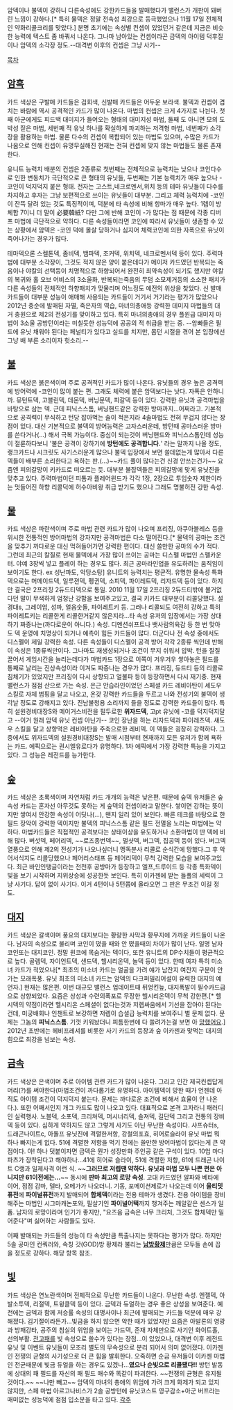 암덱이나 불덱이 강하니 다른속성에도 강한카드들을 발매했다가 밸런스가 개판이 돼버린 느낌이 강하다.[* 특히 물덱은 정말 전속성 최강으로 등극했었으나 11월 17일 전체적인 약화리콜크리를 맞았다.] 분명 초기에는 속성별 컨셉이 있었던거 같은데 지금은 비슷한 능력에 텍스트 좀 바꿔서 나온다. 그나마 남아있는 컨셉이라곤 금덱의 아이템 덕후질이나 암덱의 소각장 정도.--대격변 이후의 컨셉은 그냥 사기--

[[목차]]
== [[암흑]] ==
카드 색상은 구발매 카드들은 검회색, 신발매 카드들은 어두운 보라색. 불덱과 컨셉이 겹치는 바람에 역시 공격적인 카드가 많이 나온다. 마법의 컨셉은 크게 4가지로 나뉜다. 첫째 아군에게도 피드백 대미지가 들어오는 형태의 대미지성 마법, 둘째 도 아니면 모의 도박성 짙은 마법, 세번째 적 유닛 하나를 확실하게 파괴하는 저격형 마법, 네번째가 소각장을 활용하는 마법. 물론 다수의 컨셉이 복합되어 있는 마법도 있으며, 수많은 카드가 나옴으로 인해 컨셉이 유명무실해진 현재는 전혀 컨셉에 맞지 않는 마법들도 물론 존재한다. 

유니트 능력치 배분의 컨셉은 2종류로 첫번째는 전체적으로 능력치는 낮으나 코인다수로 인한 변동치가 극단적으로 큰 형태의 유닛들, 두번째는 기본 능력치가 매우 높으나 -코인이 덕지덕지 붙은 형태. 전자는 고스트,네크로멘서,위치 등의 테마 유닛들이 다수를 차지하고 후자는 그냥 보편적으로 쓰이는 유닛들이 대부분. 그리고 체력 능력치에 -코인이 잔뜩 달려 있는 것도 특징적이며, 덕분에 타 속성에 비해 항마가 매우 높다. 1렙이 방체합 7이니 더 말이 必要韓紙? 다만 그에 반해 코인이 -가 많다는 점 때문에 각종 디버프 마법에 극단적으로 약하다. 다른 속성들이라면 코인에 따라서 유닛들이 생존할 수 있는 상황에서 암덱은 -코인 덕에 몰살 당하거나 심지어 체력코인에 의한 자폭으로 유닛이 죽어나가는 경우가 많다.

테마덱으론 스켈톤덱, 좀비덱, 뱀파덱, 조커덱, 위치덱, 네크로멘서덱 등이 있다. 주력마법에 대부분 소각장이, 그것도 적지 않은 양이 붙은데다가 메이저 카드였던 반복되는 죽음이나 야칼의 선택등이 치명적으로 하향되어서 완전히 최약속성이 되기도 했지만 야칼의 복귀와 홀 오브 어비스의 3소울화, 반복되는죽음의 무덤 소모제거등의 소소한 패치가 다른 속성들의 전체적인 하향패치가 맞물리며 어느정도 예전의 위상을 찾았다. 신 발매 카드들이 대부분 성능이 애매해 사용되는 카드들이 거기서 거기라는 평가가 많았으나 2012년 중순에 발매된 자멸, 죽은자의 역습, 마녀의총애등 강력한 데미지 마법들의 대거 충원으로 제2의 전성기를 맞이하고 있다. 특히 마녀의총애의 경우 플윈급 대미지 마법이 3소울 공방턴이라는 미칠듯한 성능덕에 공공의 적 취급을 받는 중. --암빠들은 필드에 유닛 채워야 된다는 페널티가 있다고 실드를 치지만, 몸던 시절을 겪어 본 입장에선 그냥 배 부른 소리이자 헛소리.--

== [[불]] ==
카드 색상은 붉은색이며 주로 공격적인 카드가 많이 나온다. 유닛들의 경우 높은 공격력에 방어력에 -코인이 많이 붙는 편. 그래도 체력에 붙은 암덱보다는 낫다. 자폭은 안하니까. 뮤턴트덱, 고블린덱, 데몬덱, 버닝문덱, 피갈덱 등이 있다. 강력한 유닛과 공격마법을 바탕으로 삼는 덱. 근데 피닉스스톰, 버닝핸드같은 강력한 방마까지...어쩌라고. 기본적으로 공격력이 무식하고 턴당 잡아먹는 솔이 적은지라 4솔마법도 전혀 무겁지 않다는 장점이 있다. 대신 기본적으로 불덱의 방어능력은 고자스러운데, 방턴때 공마스러운 방마를 쓴다거나(...) 해서 극복 가능이다. 중심이 되는것이 버닝핸드와 피닉스스톰인데 성능이 절륜하다보니 '불은 공격이 강하기에 '''방턴에도 공격합니다.'''' 라는 말까지 나올 정도, 랭크카드나 시크릿도 사기스러운게 많으나 불덱 입장에서 보면 쓸데없는게 많아서 다른덱들이 배부른 소리한다고 욕하는 판.(...)~~카드 풀이 많다는건 신경 안쓰는건가~~ 요즘엔 피의갈망이 키카드로 떠오르는 듯. 대부분 불잡덱들은 피의갈망에 맞게 유닛진을 맞추고 있다. 주력마법이던 피톰과 플레어윈드가 각각 1장, 2장으로 투입숫자 제한이라는 멋들어진 하향 리콜덕에 허수아비왕 취급 받기도 했으나 그래도 명불허전 강한 속성.

== [[물]] ==
카드 색상은 파란색이며 주로 마법 관련 카드가 많이 나오며 프리징, 아쿠아블레스 등을 위시한 전통적인 방어마법의 강자지만 공격마법은 다소 떨어진다.[* 물덱의 공마는 조건을 맞추기 까다로운 대신 먹혀들어가면 강력한 편이다. 대신 쓸만한 공마의 수가 적다. 그런데 최근의 칼질로 현재 물덱에서 가장 많이 쓰이는 공마는 디스펠 마법인 스펠카운터. 야예 3장씩 넣고 플레이 하는 경우도 많다. 최근 공마라인업을 유도하려는 움직임이 보이기도 한다. ex 성난파도, 악당소탕] 유니트의 능력치는 평균적. 유명한 물속성 특화덱으로는 머메이드덱, 일루젼덱, 펭귄덱, 소피덱, 파이레트덱, 리자드덱 등이 있다. 하지만 결국은 2프리징 2듀드티덱으로 통일. 2010 11월 17일 2프리징 2듀드티밖에 볼거없다던 말이 무색하게 엄청난 강함을 보여주고있고, 결국 키카드 대부분이 리콜당했다. 설경대s, 그레이엄, 성파, 얼음숫돌, 파이레트키 등. 그러나 리콜되도 여전히 강하고 특히 파이레트키는 리콜한게 리콜한거같지 않은지라...타 속성 유저의 입장에서는 가장 상대하기 짜증나는(까다로운이 아니다.) 속성. 디멘션쉬프트나 뱃사람의육감 등 한 번 맞아도 덱 운영에 치명상이 되거나 예측이 힘든 카드들이 많다. 더군다나 전 속성 중에서도 디스펠이 제일 강력한 속성. 다른 속성들이 디스펠이 공격 방어 각각 2종류 씩인데 반해 이 속성은 1종류씩만이다. 그나마도 재생성되거나 조건이 무지 쉬워서 압박. 턴을 질질 끌어서 게임시간을 늘리는데다가 마법카드 1장으로 이쪽이 겨우겨우 쌓아놓은 필드를 통째로 날리는 진상속성이라 이겨도 짜증나는 경우가 많다. 프리징, 듀드티 등의 리콜로 침체기가 있었지만 프리징이 다시 상향되고 얼불파 등이 등장하면서 다시 재기중.
현재 밸런스가 점점 산으로 가는 속성. 은근 안습라인이었던 스페셜 카드 레비아탄이 셰도우 스킬로 자체 범핑을 달고 나오고, 온갖 강력한 카드들을 두르고 나와 전성기의 불덱이 생각날 정도로 강해지고 있다. 진남불청용 소리까지 들을 정도로 강력한 카드들이 많다. 특히 설원경비대장S와 메이거스비전을 필두로한 '''위자드덱''', 고pt 유닛에 -코를 덕지덕지달고 --이거 원래 암덱 유닛 컨셉 아닌가-- 코인 장난을 하는 리자드덱과 파이레츠덱. 섀도우 스킬을 달고 상향먹은 레비아탄을 주축으로한 레비덱. 이 덱들은 굉장히 강력하다. 그 중에서도 위자드덱의 설원경비대장S는 발매 시점부터 현재까지 모든 유저가 함께 욕하는 카드. 에픽으로는 권시엘유로다가 유명하다. 1차 에픽에서 가장 강력한 특능을 가지고 있다. 그 성능은 레전드를 능가한다.

== [[숲]] ==
카드 색상은 초록색이며 자연처럼 카드 개개의 능력은 낮은편. 때문에 숲덱 유저들은 숲속성 카드는 혼자선 아무것도 못하는 게 숲덱의 컨셉이라고 말한다. 쌓이면 강하는 뜻이지만 쌓여서 안강한 속성이 어딧나(...), 왠지 일리 있어 보인다. 빠른 테크를 바탕으로 한 필드 장악이 강력한 덱이지만 불덱의 피닉스스톰 같은 필드 전멸을 노리는 마법에는 약하다. 마법카드들은 직접적인 공격보다는 상태이상을 유도하거나 소환마법이 딴 덱에 비해 많다. 버섯덱, 페어리덱, ~~로즈종번덱~~, 멀샷덱, 버그덱, 집공덱 등이 있다. 버그덱 열풍으로 인해 제2의 전성기가 나오나싶더니 맹독분사 리콜로 순식간에 망했다.그 후 악어서식지도 리콜당했으나 페어리스태프 등 페어리덱이 무척 강력한 모습을 보여주고있다. 최근 바인인탱글이라는 전천후 공방마가 등장하고 엘프,드루이드 등 각종 특화덱이 빛을 보기 시작하며 지위상승에 성공한듯 보인다. 특히 이카젠에 받는 들풀의 세력이 그냥 사기다. 답이 없이 사기다. 이거 4턴이나 5턴쯤에 올라오면 그 판은 무조건 이길 정도.

== [[대지]] ==
카드 색상은 갈색이며 풍요의 대지보다는 황량한 사막과 황무지에 가까운 카드들이 나온다. 남자의 속성으로 불리며 코인이 떴을 때와 안 떴을때의 차이가 많이 난다. 일명 남자코인또는 대지코인. 정말 원코에 목숨거는 덱이다, 또한 유니트의 DP수치들이 평균적으로 높다. 골렘덱, 자이언트덱, 샌드덱, 헬시리온덱, 놀덱 등이 있다. 한때 여자 특히 미소녀 카드가 적었으나[* 최초의 미소녀 카드는 얼굴을 가려 얘가 남잔지 여잔지 구분이 안가는 모래폭풍. 유닛 최초의 미소녀 카드는 암덱의 다크퍼밀리어설이 유력한 대지의 예언자.] 현재는 많은편. 이번 대규모 밸런스 업데이트때 뒤엉킨늪, 대지폭발이 필수카드급으로 상향되었다. 요즘은 상성과 수련의폭포로 무장한 헬시리온덱이 무척 강한편.[* 헬시덱의 약점이라면 헬시리온 스페셜이 없다는것과 저렙싸움에서 기선을 잡아야 된다는건데, 미궁배회나 인챈트로 보강하면 저렙이 습셜급 능력치를 보여주니 별 문제 없다. 문제는 그놈의 '''피닉스스톰'''. 기껏 키워놨더니 피톰한번에 다 쓸려가는걸 보면 아 [[망했어요]].] 2012년 초반에는 헤비프레셔를 비롯한 사기 카드의 등장과 숲 이카젠과 맞먹는 대지의힘으로 최강을 넘보는 속성.

== [[금속]] ==
카드 색상은 은색이며 주로 아이템 관련 카드가 많이 나온다. 그리고 인간 제국컨셉답게 머리(?)를 써야한다(마법조건이 까다롭기로 유명하다. 아이템덱이 망한 때가 언젠데 아직도 아이템 조건이 덕지덕지 붙는다. 문제는 까다로운 조건에 비해서 효율이 안 나온다.). 또한 어째서인지 개그 카드도 많이 나오고 있다. 대표적으로 본격 고자라니 패러디인 실력행사. 노블덱, 소포덱, 크리쳐덱, 머시너리덱, 솔져덱, 길단덱 그리고 전통의 장비덱 등이 있다. 심하게 약하지도 않고 그렇게 사기도 아닌 무난한 속성이다. 샤프슈터s, 드래곤나이트c, 아돌프 유닛진에 격렬한저항, 강철의포효, 히어로슬라이 유닛 마법 뭐 하나 빠지는게 없다. 51에 격렬한 저항을 먹기 전에는 쓸만한 방어마법이 없다는게 큰 약점이다. 아! 하나 덧붙이자면 금덱은 뭔가 성장만화 주인공 같은 구석이 있다. 10업 마다 파츠가 장착된다고 해야하나...41에 히어로 슬라이, 51에 격렬한 저항, 61에 드래곤 나이트 C랭과 일제사격 이런 식. ~~'''그러므로 저렙땐 약하다. 유닛과 마법 모두 나쁜 편은 아니지만 61이전에는...'''~~
동시에 '''판마 최고의 로망 속성'''. 고대 카드였던 알파와 베타에 이어, 점점 감마, 델타, 오메가가 나오더니. 기동, 포메이션제로가 나오는데 이어 '''울티밋퓨전'''에 '''파이널퓨전'''까지 발매되어 '''합체덱'''이라는 전용 테마가 생겼다. 전용 아이템을 장비해주는 마법인 시그마캐논포와, 필살기인 '''파이널어택'''까지 챙겨주는 깨알같은 센스가 일품. 남자의 로망이라며 인기가 좋지만, "요즈음 금속은 너무 크리처, 그것도 합체덱만 밀어준다"며 싫어하는 사람들도 있다.

어째 발매되는 카드들의 성능이 타 속성만큼 특출나지는 못하다는 평가가 많다. 하지만 5솔 공마인 컨쿼러와, 속칭 갓(GOD)방 황제라 불리는 '''[[남방황제]]'''만큼은 모두들 손에 꼽을 정도로 강하다. 해당 항목 참조.

== [[빛]] ==
카드 색상은 연노란색이며 전체적으로 무난한 카드들이 나온다. 무난한 속성. 엔젤덱, 아발소투덱, 리절덱, 트윙클덱 등이 있다. 금덱과 듀얼하는 경우 좋은 상성을 보여준다. 예전에는 금덱과 함께 저승률 속성의 대명사이나 최근에 발매되는 카드들 덕분에 매우 강해졌다. 김기절이라든가...빛금을 하지 않으면 약한 때가 있었지만 요즘은 아발론의 영광과 방패강타, 공주의 침실의 위엄을 보이는 가드덱, 존재 자체만으로 사기인 화이트홀, 선의부활. [[전고패]]를 빛 속성으로 쓸수가 있다는 장점...이 있었으나, 대격변 이후 레전드유닛 및 이벤트 유닛들이 모조리 별도의 무속성으로 분리 되어서 의미 없어졌다. 이카젠인 전쟁의 균형의 사기성으로 더 큰 힘을 발휘한다. 오죽하면 순금 유저들이 이카젠 마법인 전균때문에 빛금 듀얼을 하는 경우도 있겠나...'''였으나 순빛으로 리콜됐다!!''' 방턴 발동에 상대의 패 필드를 자신의 패 필드 매수와 똑같이 파괴한다. ~~전쟁의 균형은 유지될 것이다.~~ ~~나만 빼고~~ 암덱의 마녀의 총애의 위엄에 가려 크게 화제가 되고 있지 않지만, 스페 마법 아르고나비스가 2솔 공방턴에 유닛코스트 영구감소+아군 버프라는 매미없는 성능덕에 점점 입소문을 타고 있다.
[[각주]]

